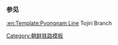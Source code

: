 {{鐵道路線
| 模板名稱 = 島智里線
| 名稱 = [[島智里線]]
| 代表色 = blue
| 背景顏色 = #ffffff
| 車站列表 = [[南浦站 (南浦市)|南浦]] - [[島智里站|島智里]]
}}<noinclude>
===参见===
[[:en:Template:Pyongnam Line]] Tojiri Branch
[[Category:朝鲜铁路模板]]
</noinclude>